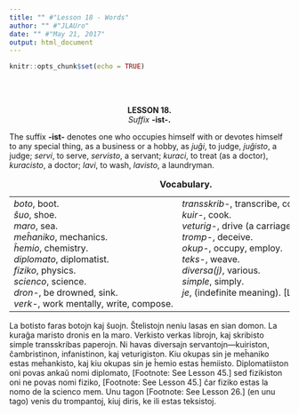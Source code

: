 ```yaml
---
title: "" #"Lesson 18 - Words"
author: "" #"JLAUro"
date: "" #"May 21, 2017"
output: html_document
---
```


```r
knitr::opts_chunk$set(echo = TRUE)
```

<br/><br/>

<!-- =============================045.png============================ -->
<center><b>LESSON 18.</b></center>

<center><i>Suffix</i> <b>-ist-.</b></center>

<p>The suffix <b>-ist-</b> denotes one who occupies himself with
or devotes himself to any special thing, as a business or a
hobby, as <i>ju&#285;i</i>, to judge, <i>ju&#285;isto</i>, a
judge; <i>servi</i>, to serve, <i>servisto</i>, a servant;
<i>kuraci</i>, to treat (as a doctor), <i>kuracisto</i>, a
doctor; <i>lavi</i>, to wash, <i>lavisto</i>, a laundryman.</p>

<center>
<table cellspacing="8">
<caption><b>Vocabulary.</b></caption>

<tr>
<td nowrap valign="top"><i>boto</i>, boot.<br>
 <i>&#349;uo</i>, shoe.<br>
 <i>maro</i>, sea.<br>
 <i>me&#293;aniko</i>, mechanics.<br>
 <i>&#293;emio</i>, chemistry.<br>
 <i>diplomato</i>, diplomatist.<br>
 <i>fiziko</i>, physics.<br>
 <i>scienco</i>, science.<br>
 <i>dron-</i>, be drowned, sink.<br>
 <i>verk-</i>, work mentally, write, compose.</td>
<td nowrap valign="top"><i>transskrib-</i>, transcribe, copy.<br>
 <i>kuir-</i>, cook.<br>
 <i>veturig-</i>, drive (a carriage, etc.).<br>
 <i>tromp-</i>, deceive.<br>
 <i>okup-</i>, occupy, employ.<br>
 <i>teks-</i>, weave.<br>
 <i>diversa(j)</i>, various.<br>
 <i>simple</i>, simply.<br>
 <i>je</i>, (indefinite meaning). [Lessons 26, 40.]</td>
</tr>
</table>
</center>

<p>La botisto faras botojn kaj &#349;uojn. &#348;telistojn neniu
lasas en sian domon. La kura&#285;a maristo dronis en la maro.
Verkisto verkas librojn, kaj skribisto simple transskribas
paperojn. Ni havas diversajn servantojn&mdash;kuiriston,
&#265;ambristinon, infanistinon, kaj veturigiston. Kiu okupas sin
je me&#293;aniko estas me&#293;ankisto, kaj kiu okupas sin je
&#293;emio estas &#293;emiisto. Diplomatiiston oni povas
anka&#365; nomi diplomato, [Footnote: See Lesson 45.] sed
fizikiston oni ne povas nomi fiziko, [Footnote: See Lesson 45.]
&#265;ar fiziko estas la nomo de la scienco mem. Unu tagon
[Footnote: See Lesson 26.] (en unu tago) venis du trompantoj,
kiuj diris, ke ili estas teksistoj.</p>